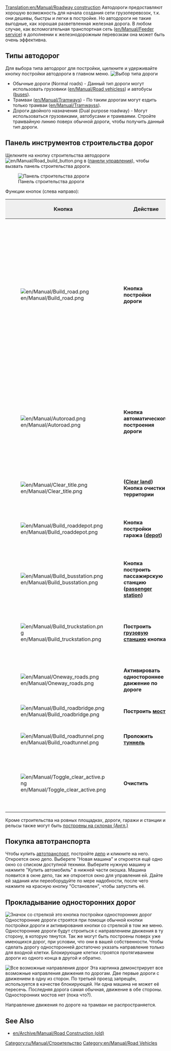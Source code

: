 [[Translation:en/Manual/Roadway construction]]
{{ru/Перевод|en/Manual/Roadway construction|90}}
{{ru/Manual/Оглавление}}
Автодороги предоставляют хорошую возможность для начала создания сети грузоперевозок, т.к. они дешевы, быстры и легки в постройке. Но автодороги не такие выгодные, как хорошая разветвленная железная дорога. В любом случае, как  вспомогательная транспортная сеть ([[en/Manual/Feeder service]]) в дополнении к железнодорожным перевозкам она может быть очень эффективна. 

==Типы автодорог==
Для выбора типа автодорог для постройки, щелкните и удерживайте кнопку постройки автодороги в главном меню.
[[File:ru/Manual/Roadmenu.png|none|frame|Выбор типа дороги]]
* Обычные дороги (Normal roads) - Данный тип дороги могут использовать грузовики ([[en/Manual/Road vehicles]]s) и автобусы ([[en/Manual/Base Set/Road Vehicles/Buses|buses]]).
* Трамваи ([[en/Manual/Tramways]]) - По таким дорогам могут ездить только трамваи ([[en/Manual/Tramways]]s).
* Дороги двойного назначения (Dual purpose roadway) - Могут использоваться грузовиками, автобусами и трамваями.  Стройте трамвайную линию поверх обычной дороги, чтобы получить данный тип дороги.

==Панель инструментов строительства дорог==
Щелкните на кнопку строительства автодороги [[File:en/Manual/Road build button.png]] в ([[ru/Manual/Интерфейс игры#panel-upravleniia|панели управления]]), чтобы вызвать панель строительства дороги.

[[File:ru/Manual/Road construction.png|none|frame|Панель строительства дороги]]

Функции кнопок (слева направо):
{|border="2" width="auto" cellspacing="4" cellpadding="3" rules="all" style="margin:1em 1em 1em 0; border:solid 1px #AAAAAA;"
!width='46' style="background:#efefef;"|Кнопка
!width='150' style="background:#efefef;"|Действие
!style="background:#efefef;"|Клавиша
!style="background:#efefef;"|Описание
|-
|[[File:en/Manual/Build road.png]]
|'''Кнопка постройки дороги'''||1, 2||Строит дорогу в выбранном направлении; нужно щелкнуть на местности и тащить указатель. Замечание: работает с разрешением в половину клетки. Если вы щелкните на правую половину клетки и потащите вправо, то дорога начнется с половины клетки. То же самое относится и к концу клетки.
|-
|[[File:en/Manual/Autoroad.png]]||'''Кнопка автоматического построения дороги'''||3|| Очень эффективный инструмент для постройки дорог в любом направлении (может показаться довольно сложным поначалу). Если зажать Ctrl, то очень легко стирает дорогу. 
|-
|[[File:en/Manual/Clear title.png]]||'''([[en/Manual/Landscaping|Clear land]]) Кнопка очистки территории'''||4||Сносит все на клетке.
|-
|[[File:en/Manual/Build roaddepot.png]]||'''Кнопка постройки гаража ([[en/Manual/Depots|depot]])'''||5||Открывает окно постройки гаража с различной ориентацией по сторонам света.
|-
|[[File:en/Manual/Build busstation.png]]||'''Кнопка построить пассажирскую станцию ([[en/Manual/Stations#bus-stations|passenger station]]) '''||6||Открывает окно для постройки автобусных остановок различной конфигурации.
|-
|[[File:en/Manual/Build truckstation.png]]||'''Построить [[en/Manual/Stations#avtostantsiiu|грузовую станцию]] кнопка'''||7||Откройте окно автостанции чтобы ориентироваться и настроить остановки грузовиков.
|-
|[[File:en/Manual/Oneway roads.png]]||'''Активировать одностороннее движение по дороге'''||8||Позволяет создать дороги с односторонним движением.
|-
|[[File:en/Manual/Build roadbridge.png]]||'''Построить [[en/Manual/Bridges|мост]]'''||B||Позволяет создать мост.
|-
|[[File:en/Manual/Build roadtunnel.png]]||'''Проложить  [[en/Manual/Tunnels|туннель]]'''||T||Позволяет построить туннель.
|-
|[[File:en/Manual/Toggle clear active.png]]||'''Очистить'''||R (CTRL)||Выбрать другой инструмент и очистить этот участок. Состояние также меняется при нажатом Ctrl.
|}

Кроме строительства на ровных площадках, дороги, гаражи и станции и рельсы также могут быть [[en/Archive/Manual/Settings/Build on slopes|построены на склонах (Англ.)]]

==Покупка автотранспорта==
Чтобы купить [[ru/Manual/Автотранспорт|автотранспорт]], постройте [[ru/Manual/Депо|депо]] и кликните на него. Откроется окно депо. Выберете "Новая машина" и откроется ещё одно окно со списком доступной техники. Выберите нужную машину и нажмите "Купить автомобиль" в нижней части окошка. Машина появится в окне депо, так же откроется окно для управления ей. Дайте ей задания или переоборудуйте по мере надобности, после чего нажмите на красную кнопку "Остановлен", чтобы запустить её.

==Прокладывание односторонних дорог==
[[File:ru/Manual/Oneway.png|right|frame|Значок со стрелкой это кнопка постройки односторонних дорог]]
Односторонние дороги строятся при помощи обычной кнопки постройки дороги и активирования кнопки со стрелкой в том же меню. Односторонние дороги будут строиться с направлением движения в ту сторону, в которую тянутся. Так же могут быть построены поверх уже имеющихся дорог, при условии, что они в вашей собственности. Чтобы сделать дорогу односторонней достаточно указать направление только для входной клетки. Блокирующие клетки строятся протягиванием дороги из одного конца в другой и обратно.

[[File:en/Manual/Oneways.png|left|frame|Все возможные направления дорог]]
Эта картинка демонстрирует все возможные направления движения по дорогам. Две первые дороги с движением в одну из сторон. По третьей проезд запрещён, используется в качестве блокирующей. Ни одна машина не может её пересечь. Последняя дорога самая обычная, движение в обе стороны. Односторонних мостов нет (пока что?).

Направление движения по дороге на трамваи не распространяется.

==See Also==
*[[en/Archive/Manual/Road Construction (old)]]

[[Category:ru/Manual/Строительство]]
[[Category:en/Manual/Road Vehicles]]